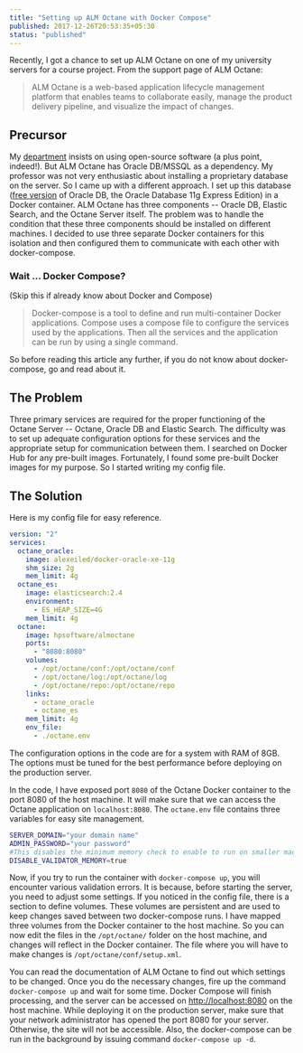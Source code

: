 ```yaml
---
title: "Setting up ALM Octane with Docker Compose"
published: 2017-12-26T20:53:35+05:30
status: "published"
---
```


Recently, I got a chance to set up ALM Octane on one of my university servers for a course project. From the support page of ALM Octane:

> ALM Octane is a web-based application lifecycle management platform that enables teams to collaborate easily, manage the product delivery pipeline, and visualize the impact of changes.

## Precursor

My [department](http://cse.nitc.ac.in/) insists on using open-source software (a plus point, indeed!). But ALM Octane has Oracle DB/MSSQL as a dependency. My professor was not very enthusiastic about installing a proprietary database on the server. So I came up with a different approach. I set up this database ([free version](https://www.oracle.com/database/technologies/appdev/xe.html) of Oracle DB, the Oracle Database 11g Express Edition) in a Docker container. ALM Octane has three components -- Oracle DB, Elastic Search, and the Octane Server itself. The problem was to handle the condition that these three components should be installed on different machines. I decided to use three separate Docker containers for this isolation and then configured them to communicate with each other with docker-compose.

### Wait ... Docker Compose?

(Skip this if already know about Docker and Compose)

> Docker-compose is a tool to define and run multi-container Docker applications. Compose uses a compose file to configure the services used by the applications. Then all the services and the application can be run by using a single command.

So before reading this article any further, if you do not know about docker-compose, go and read about it.

## The Problem

Three primary services are required for the proper functioning of the Octane Server -- Octane, Oracle DB and Elastic Search. The difficulty was to set up adequate configuration options for these services and the appropriate setup for communication between them. I searched on Docker Hub for any pre-built images. Fortunately, I found some pre-built Docker images for my purpose. So I started writing my config file.

## The Solution

Here is my config file for easy reference.

```yaml
version: "2"
services:
  octane_oracle:
    image: alexeiled/docker-oracle-xe-11g
    shm_size: 2g
    mem_limit: 4g
  octane_es:
    image: elasticsearch:2.4
    environment:
      - ES_HEAP_SIZE=4G
    mem_limit: 4g
  octane:
    image: hpsoftware/almoctane
    ports:
      - "8080:8080"
    volumes:
      - /opt/octane/conf:/opt/octane/conf
      - /opt/octane/log:/opt/octane/log
      - /opt/octane/repo:/opt/octane/repo
    links:
      - octane_oracle
      - octane_es
    mem_limit: 4g
    env_file:
      - ./octane.env
```

The configuration options in the code are for a system with RAM of 8GB. The options must be tuned for the best performance before deploying on the production server.

In the code, I have exposed port `8080` of the Octane Docker container to the port 8080 of the host machine. It will make sure that we can access the Octane application on `localhost:8080`. The `octane.env` file contains three variables for easy site management.

```sh
SERVER_DOMAIN="your domain name"
ADMIN_PASSWORD="your password"
#This disables the minimum memory check to enable to run on smaller machines.
DISABLE_VALIDATOR_MEMORY=true
```

Now, if you try to run the container with `docker-compose up`, you will encounter various validation errors. It is because, before starting the server, you need to adjust some settings. If you noticed in the config file, there is a section to define volumes. These volumes are persistent and are used to keep changes saved between two docker-compose runs. I have mapped three volumes from the Docker container to the host machine. So you can now edit the files in the `/opt/octane/` folder on the host machine, and changes will reflect in the Docker container. The file where you will have to make changes is `/opt/octane/conf/setup.xml`.

You can read the documentation of ALM Octane to find out which settings to be changed. Once you do the necessary changes, fire up the command `docker-compose up` and wait for some time. Docker Compose will finish processing, and the server can be accessed on [http://localhost:8080](http://localhost:8080) on the host machine. While deploying it on the production server, make sure that your network administrator has opened the port 8080 for your server. Otherwise, the site will not be accessible. Also, the docker-compose can be run in the background by issuing command `docker-compose up -d`.
